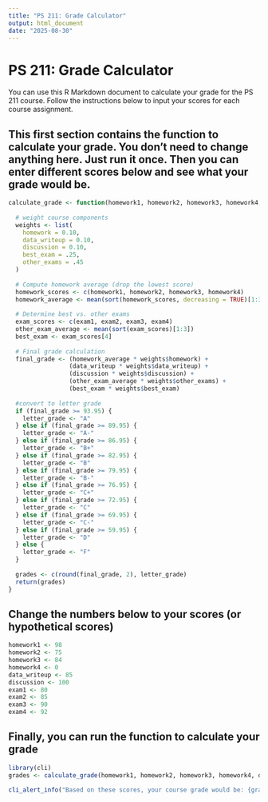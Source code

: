 ```yaml
---
title: "PS 211: Grade Calculator"
output: html_document
date: "2025-08-30"
---
```


# PS 211: Grade Calculator
You can use this R Markdown document to calculate your grade for the PS 211 course. Follow the instructions below to input your scores for each course assignment.

## This first section contains the function to calculate your grade. You don't need to change anything here. Just run it once. Then you can enter different scores below and see what your grade would be.

```r

calculate_grade <- function(homework1, homework2, homework3, homework4, data_writeup, discussion, exam1, exam2, exam3, exam4) {
  
  # weight course components
  weights <- list(
    homework = 0.10,
    data_writeup = 0.10,
    discussion = 0.10,
    best_exam = .25,
    other_exams = .45
  )
  
  # Compute homework average (drop the lowest score)
  homework_scores <- c(homework1, homework2, homework3, homework4)
  homework_average <- mean(sort(homework_scores, decreasing = TRUE)[1:3])
  
  # Determine best vs. other exams
  exam_scores <- c(exam1, exam2, exam3, exam4)
  other_exam_average <- mean(sort(exam_scores)[1:3])
  best_exam <- exam_scores[4]
  
  # Final grade calculation
  final_grade <- (homework_average * weights$homework) +
                 (data_writeup * weights$data_writeup) +
                 (discussion * weights$discussion) +
                 (other_exam_average * weights$other_exams) +
                 (best_exam * weights$best_exam)
  
  #convert to letter grade
  if (final_grade >= 93.95) {
    letter_grade <- "A"
  } else if (final_grade >= 89.95) {
    letter_grade <- "A-"
  } else if (final_grade >= 86.95) {
    letter_grade <- "B+"
  } else if (final_grade >= 82.95) {
    letter_grade <- "B"
  } else if (final_grade >= 79.95) {
    letter_grade <- "B-"
  } else if (final_grade >= 76.95) {
    letter_grade <- "C+"
  } else if (final_grade >= 72.95) {
    letter_grade <- "C"
  } else if (final_grade >= 69.95) {
    letter_grade <- "C-"
  } else if (final_grade >= 59.95) {
    letter_grade <- "D"
  } else {
    letter_grade <- "F"
  }
  
  grades <- c(round(final_grade, 2), letter_grade)
  return(grades)
}

```


## Change the numbers below to your scores (or hypothetical scores)
```r

homework1 <- 98
homework2 <- 75
homework3 <- 84
homework4 <- 0
data_writeup <- 85
discussion <- 100
exam1 <- 80
exam2 <- 85
exam3 <- 90
exam4 <- 92

```


## Finally, you can run the function to calculate your grade
```r

library(cli)
grades <- calculate_grade(homework1, homework2, homework3, homework4, data_writeup, discussion, exam1, exam2, exam3, exam4)

cli_alert_info("Based on these scores, your course grade would be: {grades[1]}, which is a(n) {grades[2]}.")
```


